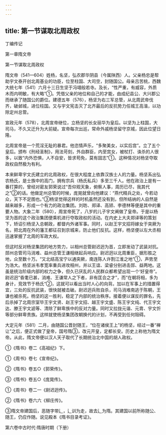 ```yaml
---
---
---
```

title: 第一节谋取北周政权
---







丁编传记

第一章隋文帝



第一节谋取北周政权



隋文帝（541—604）姓杨，名坚，弘农郡华阴县（今属陕西）人。父亲杨忠是帮助宇文泰开创北周基业的功臣，位至柱国、大司空，封随国公。母亲吕苦桃，西魏大统七年（541）六月十三日生坚于冯翊般若寺。及长，“性严重，有威容，外质木而内明敏，有大略”①。凭借父亲的地位和自己的才能，由成纪县公、大兴郡公而继承了随国公的爵位。建德五年（576），杨坚为右三军总管，从北周武帝伐齐，破邺城，进位柱国。又与宇文宪击灭了北齐最后的反抗势力任城王高湝，以功除定州总管。

宣政元年（578），北周宣帝继位，立杨坚的长女丽华为皇后。以坚为上柱国，大司马，不久又迁升为大前疑。宣帝每次出巡，常命外戚杨坚留守京城，因此位望日隆。

北周宣帝是一个荒淫无耻的暴君。他恣情声乐，“多聚美女，以实后宫”。立了五个皇后。颁布《刑经圣制》，用法苛刻，外自群臣，内至宫女，被杖打、诛杀的人很多，以致“内外恐惧，人不自安，皆求苟免，莫有固志”①。这种情况对杨坚夺取政权自然极为有利。

本来鲜卑宇文氏建立的北周政权，在很大程度上依靠汉族士人的力量。杨坚系出弘农杨氏，是士族中的高门，拥有宗兵（杨氏私兵）多至三千人。他在政治上是有一番打算的，曾经对密友郭荣说过“吾仰观天象，俯察人事，周历已尽，我其代之”②的话。他做定州总管的时候，庞晃就曾向他建议：“燕代精兵之处，今若动众，天下不足图也。”③杨坚觉得这样的时机虽然还没有到，但所结纳的人自然是越来越多，形成一个有力的政治集团。刘昉、郑译、高颎、李德林等便是其中的重要人物。大象二年（580），周宣帝死了，八岁的儿子宇文阐做了皇帝。于是以杨坚为首的这个政治集团便乘机进行夺取政权的活动。在内史上大夫郑译等的策划下，矫诏引杨坚入总朝政，都督内外诸军事。同时，以赵王宇文招将嫁女于突厥为名，把北周在外的藩王都征召到京城来，防止他们反抗。这样，杨坚便以左大丞相迅速掌握了北周的军政大权。

但这时反对杨坚集团的地方势力，以相州总管尉迟迥为首，立即发动了武装对抗。郧州总管司马消难、益州总管王谦相继起兵响应。尉迟迥以北周重臣，据形胜之地，众至数十万。“又北结高宝宁以通突厥，南连陈人许割江淮之地”①，声势至为浩大。杨坚派韦孝宽率重兵进攻相州，并以王谊、梁睿分别进击郧、益两地。这虽是统治阶级内部的权力之争，但久已厌乱的人民群众都希望出现一个‘好皇帝”。尉迟迥“昏耄已甚，消难、王谦常人之下者，非有匡合之才”，而“在朝将相，多为身计，竞效节于杨氏”②，这就可以看出当时人心的向背。加以在军事上的措置得宜，三处的反抗武装，很快就被击破。尉迟迥兵败自杀，司马消难南逃于陈朝，王谦也被杀死。杨坚的这一胜利，稳定了内部的统治秩序。接着便以谋反的罪名，先后杀掉了北周宗室毕王宇文贤、赵王宇文招、越王宇文盛、陈王宇文纯、代王宇文达、滕王宇文逌等、清除了鲜卑族中的反对力量。同时又拉拢元谐、元胄、宇文忻等部分鲜卑贵族。这样就使杨坚集团改朝换代的计划，不再受到任何阻碍。

大定元年（581）二月，由随国公晋封随王，“位在诸侯王上”的杨坚，经过一番“禅让”之后，便正式做了皇帝，国号隋③，改元开皇，定都长安。历史上称他为隋文帝。从此，隋文帝便以汉人天子取代了长期统治北中国的胡人政权。

①《隋书》卷二《高祖纪》下。

①《周书》卷七《宣帝纪》。

②《隋书》卷五○《郭荣传》。

③《隋书》卷五○《庞晃传》。

①《周书》卷二一《尉迟迥传》。

②《隋书》卷六六《柳庄传》。

③隋文帝建国后，恶随字带辶，辶训为走，故去辶为隋。其建国以前所称随公、随王，仍应作随。说见殿本《隋书目录考证》。



















第六卷中古时代·隋唐时期（下册）